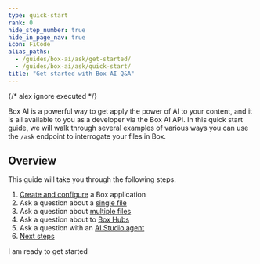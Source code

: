 ```yaml
---
type: quick-start
rank: 0
hide_step_number: true
hide_in_page_nav: true
icon: FiCode
alias_paths:
  - /guides/box-ai/ask/get-started/
  - /guides/box-ai/ask/quick-start/
title: "Get started with Box AI Q&A"
---
```

{/* alex ignore executed */}

Box AI is a powerful way to get apply the power of AI to your content,
and it is all available to you as a developer via the Box AI API. In 
this quick start guide, we will walk through several examples of various
ways you can use the `/ask` endpoint to interrogate your files in Box.

## Overview

This guide will take you through the following steps.

1. [Create and configure][one] a Box application
3. Ask a question about a [single file][two]
4. Ask a question about [multiple files][three]
5. Ask a question about to [Box Hubs][four]
6. Ask a question with an [AI Studio agent][five]
7. [Next steps][six]

<Next>
  I am ready to get started
</Next>

[one]: g://box-ai/quick-start/ask/create-oauth-app
[two]: g://box-ai/quick-start/ask/single-file
[three]: g://box-ai/quick-start/ask/multiple-files
[four]: g://box-ai/quick-start/ask/box-hubs
[five]: g://box-ai/quick-start/ask/ai-studio-agent
[six]: g://box-ai/quick-start/ask/next-steps